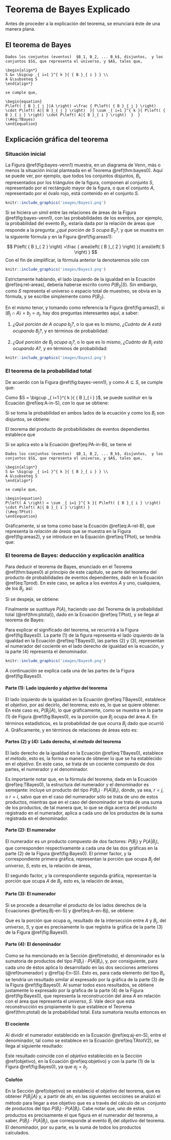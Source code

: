 # Teorema de Bayes Explicado

Antes de proceder a la explicación del teorema, se enunciará éste de una manera plana.

## El teorema de Bayes

```theorem
Dados los conjuntos (eventos)  $B_1, B_2, ... B_k$, disjuntos,  y los conjuntos $S$, que representa el universo, y $A$, tales que,

\begin{align*}
S &= \bigcup _{ i=1 }^{ k }{ { B }_{ i } } \\
A &\subseteq S
\end{align*}

se cumple que,

\begin{equation}
P\left( { B }_{ j }|A \right) =\frac { P\left( { B }_{ j } \right) \cdot P\left( A|{ B }_{ j } \right)  }{ \sum _{ i=1 }^{ k }{ P\left( { B }_{ i } \right) \cdot P\left( A|{ B }_{ i } \right)  }  }
(\#eq:TBayes)
\end{equation}

```

## Explicación gráfica del teorema

### Situación inicial

La Figura \@ref(fig:bayes-venn1) muestra, en un diagrama de Venn, más o menos la situación inicial planteada en el Teorema \@ref(thm:bayes0). Aquí se puede ver, por ejemplo, que todos los conjuntos disjuntos, $B_i$, representados por los triángulos de la figura, componen al conjunto $S$, representado por el rectángulo mayor de la figura, o que el conjunto $A$, representado por el óvalo rojo, está contenido en el conjunto $S$.

```r
knitr::include_graphics('images/Bayes1.png')
```

Si se hiciera un símil entre las relaciones de áreas de la Figura \@ref(fig:bayes-venn1), con las probabilidades de los eventos, por ejemplo, la probabilidad del evento $B_2$, estaría dada por la relación de áreas que responde a la pregunta: *¿qué porción de $S$ ocupa $B_2$?*, y que se muestra en la siguiente fórmula y en la Figura \@ref(fig:areas1):

$$
P\left( { B }_{ 2 } \right) =\frac { area\left( { B }_{ 2 } \right)  }{ area\left( S \right)  } 
$$
Con el fin de simplificar, la fórmula anterior la denotaremos sólo con
\begin{equation}
P\left( { B }_{ 2 } \right) =\frac {  { B }_{ 2 }  }{  S  } 
(\#eq:rel-areas)
\end{equation}

```r
knitr::include_graphics('images/Bayes3.png')
```
Estrictamente hablando, el lado izquierdo de la igualdad en la Ecuación \@ref(eq:rel-areas), debería haberse escrito como $P\left( { B }_{ 2 }| S \right)$. Sin embargo, como $S$ representa el universo o espacio total de muestreo, se obvia en la fórmula, y se escribe simplemente como $P\left( { B }_{ 2 } \right)$.

En el mismo tenor, y tomando como referencia la Figura \@ref(fig:areas2), si $({ B }_{ j }\cap A) = { b }_{ j }= a_j$, hay dos preguntas interesantes aquí, a saber:

1. *¿Qué porción de $A$ ocupa $b_j$?*, o lo que es lo mismo, *¿Cuánto de $A$ está ocupando $B_j$?*, y en términos de probabilidad: 

\begin{equation}
P\left( { B }_{ j }| A \right) = { b }_{ j }/{ A }
(\#eq:B-rel-A)
\end{equation}

2. *¿Qué porción de $B_j$ ocupa $a_j$?*, o lo que es lo mismo, *¿Cuánto de $B_j$ está ocupando $A$?*, y en términos de probabilidad: 

\begin{equation}
P\left( { A } | { B }_{ j } \right) = { a }_{ j } /{ B }_{ j }
(\#eq:A-rel-B)
\end{equation}

```r
knitr::include_graphics('images/Bayes2.png')
```

### El teorema de la probabilidad total

De acuerdo con la Figura \@ref(fig:bayes-venn1), y como $A \subseteq S$, se cumple que:

\begin{equation}
A = A \cap S
(\#eq:A-in-S)
\end{equation}

Como $S = \bigcup _{ i=1 }^{ k }{ { B }_{ i } }$, se puede sustituir en la Ecuación \@ref(eq:A-in-S), con lo que se obtiene:

\begin{equation}
A=\left( A\cap { B }_{ 1 } \right) \cup \left( A\cap { B }_{ 2 } \right) \cup ...\left( A\cap { B }_{ k } \right)
(\#eq:A-in-Bi)
\end{equation}

Si se toma la probabilidad en ambos lados de la ecuación y como los $B_i$ son disjuntos, se obtiene:

\begin{equation}
\begin{split}
P\left( A \right) &=P\left( A\cap { B }_{ 1 } \right) + P\left( A\cap { B }_{ 2 } \right) + ...+ P\left( A\cap { B }_{ k } \right) \\
&= \sum _{ i=1 }^{ k }{ P\left( A\cap { B }_{ i } \right)  }
\end{split}
(\#eq:PA-in-Bi)
\end{equation}

El teorema del producto de probabilidades de eventos dependientes 
establece que

\begin{equation}
\begin{split}
P\left( X\cap Y \right) &=P\left( X \right) \cdot P\left( Y|X \right) \\
                        &=P\left( Y \right) \cdot P\left( X|Y \right)
\end{split}
(\#eq:Tprod)
\end{equation}

Si se aplica esto a la Ecuación \@ref(eq:PA-in-Bi), se tiene el   


```theorem
Dados los conjuntos (eventos)  $B_1, B_2, ... B_k$, disjuntos,  y los conjuntos $S$, que representa el universo, y $A$, tales que,

\begin{align*}
S &= \bigcup _{ i=1 }^{ k }{ { B }_{ i } } \\
A &\subseteq S
\end{align*}

se cumple que,

\begin{equation}
P\left( A \right) = \sum _{ i=1 }^{ k }{ P\left( { B }_{ i } \right) \cdot P\left( A|{ B }_{ i } \right) } 
(\#eq:TPtot)
\end{equation}

```

Gráficamente, si se toma como base la Ecuación \@ref(eq:A-rel-B), que representa la *relación de áreas* que se muestra en la Figura \@ref(fig:areas2), y se introduce en la Equación \@ref(eq:TPtot), se tendría que:

\begin{equation}
\begin{split}
P\left( A \right) &=\sum _{ i=1 }^{ k }{ \frac { B_{ i } }{ S } \frac { { a }_{ i } }{ { B }_{ i } }  }  \\
&=\frac { 1 }{ S } \sum _{ i=1 }^{ k }{  { a }_{ i } } = \frac { A }{ S } 
\end{split}
(\#eq:TAtot)
\end{equation}

### El teorema de Bayes: deducción y explicación analítica

Para deducir el teorema de Bayes, enunciado en el Teorema \@ref(thm:bayes0) al principio de este capítulo, se parte del teorema del producto de probabilidades de eventos dependientes, dado en la Ecuación \@ref(eq:Tprod). En este caso, se aplica a los eventos $A$ y uno, cualquiera, de los $B_j$, así:

\begin{equation}
 P\left( A \right) \cdot P\left( { B }_{ j } | A \right) = P\left( A\cap { B }_{ j } \right) = 
 P\left( { B }_{ j } \right) \cdot P\left( A | { B }_{ j } \right)
(\#eq:ABj)
\end{equation}

Si se despeja, se obtiene:

\begin{equation}
 P\left( { B }_{ j } | A \right) = 
 \frac { P\left( { B }_{ j } \right) \cdot P\left( A | { B }_{ j } \right) }{ P\left( A \right) }
(\#eq:ABj-frac)
\end{equation}

Finalmente se sustituye $P(A)$, haciendo uso del Teorema de la probabilidad total (\@ref(thm:ptotal)), dado en la Ecuación \@ref(eq:TPtot), y se llega al teorema de Bayes:

\begin{equation}
 P\left( { B }_{ j } | A \right) = 
 \frac { P\left( { B }_{ j } \right) \cdot P\left( A | { B }_{ j } \right) }{ \sum _{ i=1 }^{ k }{ P\left( { B }_{ i } \right) \cdot P\left( A|{ B }_{ i } \right) } }
(\#eq:TBayes0)
\end{equation}

Para explicar el significado del teorema, se recurrirá a la Figura \@ref(fig:Bayes0). La parte (1) de la figura representa el lado izquierdo de la igualdad en la Ecuación \@ref(eq:TBayes0), las partes (2) y (3), representan el numerador del cociente en el lado derecho de igualdad en la ecuación, y la parte (4) representa el denominador.

```r
knitr::include_graphics('images/Bayes0.png')
```

A continuación se explica cada una de las partes de la Figura \@ref(fig:Bayes0).

#### Parte (1): Lado izquierdo y *objetivo* del teorema {#objetivo}

El lado izquierdo de la igualdad en la Ecuación \@ref(eq:TBayes0), establece el *objetivo*, por así decirlo, del teorema; esto es, lo que se quiere obtener. En este caso es, $P\left( { B }_{ j } | A \right)$, lo que gráficamente, como se muestra en la parte (1) de Figura \@ref(fig:Bayes0), es la porción que $B_j$ ocupa del área $A$. En términos estadísticos, es la probabilidad de que ocurra $B_j$ dado que ocurrió $A$. Gráficamente, y en términos de relaciones de áreas esto es:

\begin{equation}
P\left( { B }_{ j } | A \right) = \frac { { b }_{ j } }{ A }
(\#eq:objetivo)
\end{equation}


#### Partes (2) y (4): Lado derecho, el *método* del teorema {#metodo}

El lado derecho de la igualdad en la Ecuación \@ref(eq:TBayes0), establece el *método*, esto es, la forma o manera de obtener lo que se ha establecido en el *objetivo*. En este caso, se trata de un cociente compuesto de dos partes, el numerador y el denominador. 

Es importante notar que, en la fórmula del teorema, dada en la Ecuación \@ref(eq:TBayes0), la estructura del numerador y el denominador es semejante: incluye un producto del tipo $P\left( { B }_{ r } \right) \cdot P\left( A | { B }_{ r } \right)$, donde, ya sea, $r=j$, o $r=i$, salvo que en el caso del numerador sólo se trata de uno de estos productos, mientras que en el caso del denominador se trata de una suma de los productos, de tal manera que, lo que se diga acerca del producto registrado en el numerador, aplica a cada uno de los productos de la suma registrada en el denominador.

#### Parte (2): El numerador {#numerador}

El numerador es un producto compuesto de dos factores: $P\left( { B }_{ j } \right)$  y $P\left( A | { B }_{ j } \right)$, que corresponden respectivamente a cada una de las dos gráficas en la parte (2) de la Figura \@ref(fig:Bayes0). El primer factor, y la correspondiente primera gráfica, representan la porción que ocupa $B_j$ del *universo*, $S$, esto es, la relación de áreas,

\begin{equation}
P\left( { B }_{ j } \right) = \frac { { B }_{ j } }{ S }
(\#eq:Bj-en-S)
\end{equation}

El segundo factor, y la correspondiente segunda gráfica, representan la porción que ocupa $A$ de $B_j$, esto es, la relación de áreas,

\begin{equation}
P\left( A | { B }_{ j } \right) = \frac { { a }_{ j } }{ { B }_{ j } }
(\#eq:A-en-Bj)
\end{equation}

#### Parte (3): El numerador {#aj-En-S}

Si se procede a desarrollar el producto de los lados derechos de la Ecuaciones \@ref(eq:Bj-en-S) y \@ref(eq:A-en-Bj), se obtiene:

\begin{equation}
\frac { { B }_{ j } }{ S } \cdot \frac { { a }_{ j } }{ { B }_{ j } } =  \frac { { a }_{ j } }{ S }
(\#eq:aj-en-S)
\end{equation}

Que es la porción que ocupa $a_j$, resultado de la intersección entre $A$ y $B_j$, del *universo*, $S$, y que es precisamente lo que registra la gráfica de la parte (3) de la Figura \@ref(fig:Bayes0).

#### Parte (4): El denominador {#denominador}

Como se ha mencionado en la Sección \@ref(metodo), el denominador es la sumatoria de productos del tipo $P\left( { B }_{ r } \right) \cdot P\left( A | { B }_{ r } \right)$, y, por consiguiente, para cada uno de éstos aplica lo desarrollado en las dos secciones anteriores (\@ref(numerador) y \@ref(aj-En-S)). Esto es, para cada elemento del tipo $B_i$, se tendría un resultado similar al expresado por la gráfica de la parte (3) de la Figura \@ref(fig:Bayes0). Al sumar todos esos resultados, se obtiene justamente lo expresado por la gŕafica de la parte (4) de la Figura \@ref(fig:Bayes0), que representa la reconstrucción del área $A$ en relación con el área que representa el *universo*, $S$. Vale decir que esta reconstrucción es propiamente lo que establece el Teorema \@ref(thm:ptotal) de la probabilidad total. Esta sumatoria resulta entonces en

\begin{equation}
\begin{split}
\sum _{ i=1 }^{ k }{ P\left( { B }_{ i } \right) \cdot P\left( A|{ B }_{ i } \right) } &=  \frac { { A } }{ S } \\
&= P\left(A | S \right) =  P\left(A \right)
\end{split}
(\#eq:TAtotV2)
\end{equation}

#### El cociente

Al dividir el numerador establecido en la Ecuación \@ref(eq:aj-en-S), entre el denominador, tal como se establece en la Ecuación \@ref(eq:TAtotV2), se llega al siguiente resultado:

\begin{equation}
\frac { \frac { { a }_{ j } }{ S } }{ \frac { A }{ S } } = \frac { { a }_{ j } }{ A }
(\#eq:cociente)
\end{equation}

Este resultado coincide con el *objetivo* establecido en la Sección \@ref(objetivo), en la Ecuación \@ref(eq:objetivo) y con la parte (1) de la Figura \@ref(fig:Bayes0), ya que $a_j = b_j$.

#### Colofón

En la Sección \@ref(objetivo) se estableció el *objetivo* del teorema, que es obtener $P\left( { B }_{ j } | A  \right)$ y, a partir de ahí, en las siguientes secciones se analizó el método para llegar a ese objetivo que es a través del cálculo de un conjunto de productos del tipo $P\left( { B }_{ i } \right) \cdot P\left( A | { B }_{ i } \right)$. Cabe notar que, uno de estos productos es precisamente el que figura en el numerador del teorema, a saber, $P\left( { B }_{ j } \right) \cdot P\left( A | { B }_{ j } \right)$, que corresponde al evento $B_j$ del *objetivo* del teorema. El denominador, por su parte, es la suma de todos los productos calculados.






